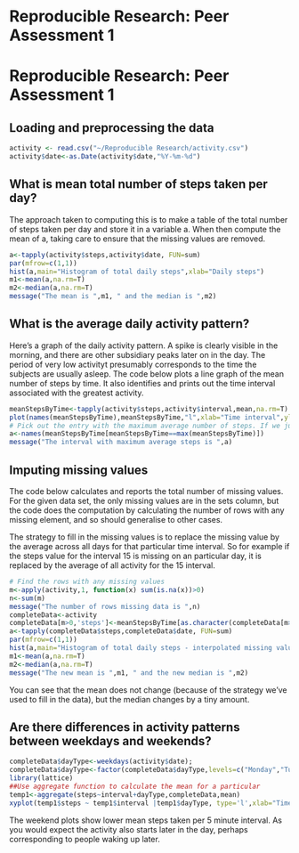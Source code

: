 # Reproducible Research: Peer Assessment 1


# Reproducible Research: Peer Assessment 1


## Loading and preprocessing the data
```r
activity <- read.csv("~/Reproducible Research/activity.csv")
activity$date<-as.Date(activity$date,"%Y-%m-%d")
```


## What is mean total number of steps taken per day?
The approach taken to computing this is to make a table of the total number of steps taken per day and store it in a variable a. When then compute the mean of a, taking care to ensure that the missing values are removed.

```r
a<-tapply(activity$steps,activity$date, FUN=sum)
par(mfrow=c(1,1))
hist(a,main="Histogram of total daily steps",xlab="Daily steps")
m1<-mean(a,na.rm=T)
m2<-median(a,na.rm=T)
message("The mean is ",m1, " and the median is ",m2)
```


## What is the average daily activity pattern?
Here's a graph of the daily activity pattern. A spike is clearly visible in the morning, and there are other subsidiary peaks later on in the day. The period of very low activityt presumably corresponds to the time the subjects are usually asleep.
The code below plots a line graph of the mean number of steps by time. It also identifies and prints out the time interval associated with the greatest activity.
```r
meanStepsByTime<-tapply(activity$steps,activity$interval,mean,na.rm=T)
plot(names(meanStepsByTime),meanStepsByTime,"l",xlab="Time interval",ylab="Average steps per 5 minute interval")
# Pick out the entry with the maximum average number of steps. If we just need the interval, we need the # name
a<-names(meanStepsByTime[meanStepsByTime==max(meanStepsByTime)])
message("The interval with maximum average steps is ",a)

```



## Imputing missing values
The code below calculates and reports the total number of missing values. For the given data set, the only missing values are in the sets column, but the code does the computation by calculating the number of rows with any missing element, and so should generalise to other cases. 

The strategy to fill in the missing values is to replace the missing value by the average across all days for that particular time interval. So for example if the steps value for the interval 15 is missing on an particular day, it is replaced by the average of all activity for the 15 interval.

```r
# Find the rows with any missing values
m<-apply(activity,1, function(x) sum(is.na(x))>0)
n<-sum(m)
message("The number of rows missing data is ",n)
completeData<-activity
completeData[m>0,'steps']<-meanStepsByTime[as.character(completeData[m>0,'interval'])]
a<-tapply(completeData$steps,completeData$date, FUN=sum)
par(mfrow=c(1,1))
hist(a,main="Histogram of total daily steps - interpolated missing values",xlab="Daily steps")
m1<-mean(a,na.rm=T)
m2<-median(a,na.rm=T)
message("The new mean is ",m1, " and the new median is ",m2)

```
You can see that the mean does not change (because of the strategy we've used to fill in the data), but the median changes by a tiny amount.


## Are there differences in activity patterns between weekdays and weekends?
```r
completeData$dayType<-weekdays(activity$date);
completeData$dayType<-factor(completeData$dayType,levels=c("Monday","Tuesday","Wednesday","Thursday","Friday","Saturday","Sunday"),labels=c("weekday","weekday","weekday","weekday","weekday","weekend","weekend"))
library(lattice)
##Use aggregate function to calculate the mean for a particular 
temp1<-aggregate(steps~interval+dayType,completeData,mean)
xyplot(temp1$steps ~ temp1$interval |temp1$dayType, type='l',xlab="Time Interval",ylab="Average number of steps", main="Average steps per interval by type of day")
```
The weekend plots show lower mean steps taken per 5 minute interval. As you would expect the activity also starts later in the day, perhaps corresponding to people waking up later.
